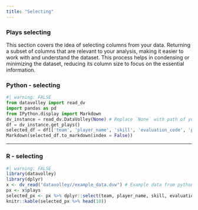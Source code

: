 ```yaml
---
title: "Selecting"
---
```


### Plays selecting

This section covers the idea of selecting columns from your data. Returning a subset of columns that are relevant to your analysis, making it easier to work with and understand the dataset. This process helps in condensing or minimizing the dataset, reducing its column size to focus on the essential information.

### Python - selecting

```python
#| warning: FALSE
from datavolley import read_dv
import pandas as pd
from IPython.display import Markdown
dv_instance = read_dv.DataVolley(None) # Replace `None` with path of your dvw file 
df = dv_instance.get_plays()
selected_df = df[['team', 'player_name', 'skill', 'evaluation_code', 'point_won_by']].head(10)
Markdown(selected_df.to_markdown(index = False))
```

------------------------------------------------------------------------

### R - selecting

```r
#| warning: FALSE
library(datavolley)
library(dplyr)
x <- dv_read("datavolley//example_data.dvw") # Example data from python
px <- x$plays
selected_px <- px %>% dplyr::select(team, player_name, skill, evaluation_code, point_won_by)
knitr::kable(selected_px %>% head(10))
```